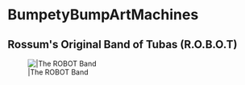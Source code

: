 =BumpetyBumpArtMachines=

==Rossum's Original Band of Tubas (R.O.B.O.T)==

[[File:static/R.O.B.O.T.jpg||The ROBOT Band]]


